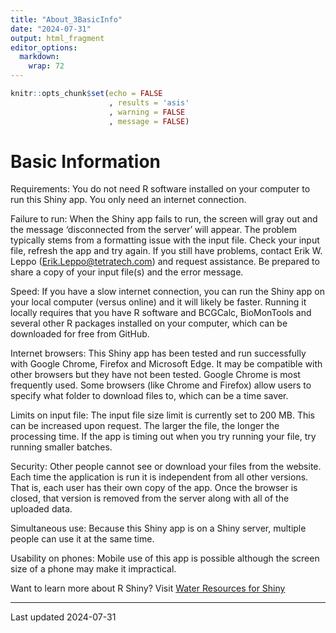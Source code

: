 ```yaml
---
title: "About_3BasicInfo"
date: "2024-07-31"
output: html_fragment
editor_options: 
  markdown: 
    wrap: 72
---
```


```r
knitr::opts_chunk$set(echo = FALSE
                      , results = 'asis'
                      , warning = FALSE
                      , message = FALSE)
```

# Basic Information

Requirements: You do not need R software installed on your computer to
run this Shiny app. You only need an internet connection.

Failure to run: When the Shiny app fails to run, the screen will gray
out and the message ‘disconnected from the server’ will appear. The
problem typically stems from a formatting issue with the input file.
Check your input file, refresh the app and try again. If you still have
problems, contact Erik W. Leppo
([Erik.Leppo\@tetratech.com](mailto:Erik.Leppo@tetratech.com){.email})
and request assistance. Be prepared to share a copy of your input
file(s) and the error message.

Speed: If you have a slow internet connection, you can run the Shiny app
on your local computer (versus online) and it will likely be faster.
Running it locally requires that you have R software and BCGCalc,
BioMonTools and several other R packages installed on your computer,
which can be downloaded for free from GitHub.

Internet browsers: This Shiny app has been tested and run successfully
with Google Chrome, Firefox and Microsoft Edge. It may be compatible
with other browsers but they have not been tested. Google Chrome is most
frequently used. Some browsers (like Chrome and Firefox) allow users to
specify what folder to download files to, which can be a time saver.

Limits on input file: The input file size limit is currently set to 200
MB. This can be increased upon request. The larger the file, the longer
the processing time. If the app is timing out when you try running your
file, try running smaller batches.

Security: Other people cannot see or download your files from the
website. Each time the application is run it is independent from all
other versions. That is, each user has their own copy of the app. Once
the browser is closed, that version is removed from the server along
with all of the uploaded data.

Simultaneous use: Because this Shiny app is on a Shiny server, multiple
people can use it at the same time.

Usability on phones: Mobile use of this app is possible although the
screen size of a phone may make it impractical.

Want to learn more about R Shiny? Visit [Water Resources for
Shiny](https://nalms.shinyapps.io/Shiny_for_Water_Resources/)

------------------------------------------------------------------------

Last updated 2024-07-31
